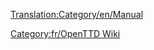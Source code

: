 [[Translation:Category/en/Manual]]

{{en/Bilingual box| Fr
| ---
| A Category for Manual related pages.
Articles that are called by [[Template:fr/Table des matières]] are automatically placed here.}}


[[Category:fr/OpenTTD Wiki]]